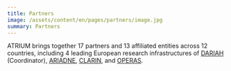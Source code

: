 ```yaml
---
title: Partners
image: /assets/content/en/pages/partners/image.jpg
summary: Partners
---
```

ATRIUM brings together 17 partners and 13 affiliated entities across 12 countries, including 4 leading European research infrastructures of [DARIAH](https://www.dariah.eu) (Coordinator), [ARIADNE](https://www.ariadne-research-infrastructure.eu), [CLARIN](https://www.clarin.eu), and [OPERAS](https://operas-eu.org).
